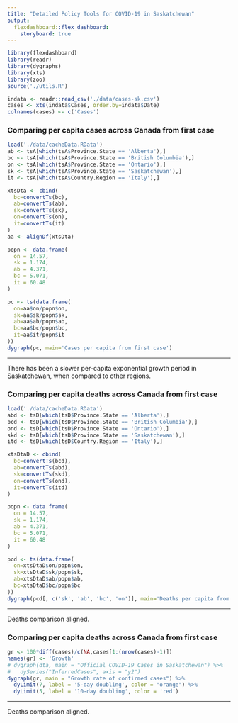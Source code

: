 ```yaml
---
title: "Detailed Policy Tools for COVID-19 in Saskatchewan"
output: 
  flexdashboard::flex_dashboard:
    storyboard: true
---
```


```r
library(flexdashboard)
library(readr)
library(dygraphs)
library(xts)
library(zoo)
source('./utils.R')

indata <- readr::read_csv('./data/cases-sk.csv')
cases <- xts(indata$Cases, order.by=indata$Date)
colnames(cases) <- c('Cases')
```

### Comparing per capita cases across Canada from first case

```r
load('./data/cacheData.RData')
ab <- tsA[which(tsA$Province.State == 'Alberta'),]
bc <- tsA[which(tsA$Province.State == 'British Columbia'),]
on <- tsA[which(tsA$Province.State == 'Ontario'),]
sk <- tsA[which(tsA$Province.State == 'Saskatchewan'),]
it <- tsA[which(tsA$Country.Region == 'Italy'),]

xtsDta <- cbind(
  bc=convertTs(bc),
  ab=convertTs(ab),
  sk=convertTs(sk),
  on=convertTs(on),
  it=convertTs(it)
)
aa <- alignDf(xtsDta)

popn <- data.frame(
  on = 14.57,
  sk = 1.174,
  ab = 4.371,
  bc = 5.071,
  it = 60.48
)

pc <- ts(data.frame(
  on=aa$on/popn$on,
  sk=aa$sk/popn$sk,
  ab=aa$ab/popn$ab,
  bc=aa$bc/popn$bc,
  it=aa$it/popn$it
))
dygraph(pc, main='Cases per capita from first case')
```

*** 

There has been a slower per-capita exponential growth period in Saskatchewan, when compared to other regions.

### Comparing per capita deaths across Canada from first case {data-commentary-width=400}

```r
load('./data/cacheData.RData')
abd <- tsD[which(tsD$Province.State == 'Alberta'),]
bcd <- tsD[which(tsD$Province.State == 'British Columbia'),]
ond <- tsD[which(tsD$Province.State == 'Ontario'),]
skd <- tsD[which(tsD$Province.State == 'Saskatchewan'),]
itd <- tsD[which(tsD$Country.Region == 'Italy'),]

xtsDtaD <- cbind(
  bc=convertTs(bcd),
  ab=convertTs(abd),
  sk=convertTs(skd),
  on=convertTs(ond),
  it=convertTs(itd)
)

popn <- data.frame(
  on = 14.57,
  sk = 1.174,
  ab = 4.371,
  bc = 5.071,
  it = 60.48
)

pcd <- ts(data.frame(
  on=xtsDtaD$on/popn$on,
  sk=xtsDtaD$sk/popn$sk,
  ab=xtsDtaD$ab/popn$ab,
  bc=xtsDtaD$bc/popn$bc
))
dygraph(pcd[, c('sk', 'ab', 'bc', 'on')], main='Deaths per capita from first case') 
```
*** 

Deaths comparison aligned.


### Comparing per capita deaths across Canada from first case {data-commentary-width=400}

```r
gr <- 100*diff(cases)/c(NA,cases[1:(nrow(cases)-1)])
names(gr) <- 'Growth'
# dygraph(dta, main = "Official COVID-19 Cases in Saskatchewan") %>%
#   dySeries("InferredCases", axis = "y2")
dygraph(gr, main = "Growth rate of confirmed cases") %>%
  dyLimit(7, label = '5-day doubling', color = "orange") %>%
  dyLimit(5, label = '10-day doubling', color = 'red')
```
*** 

Deaths comparison aligned.


<!-- ```{r} -->
<!-- itt <- data.frame(cases=xtsDta$it/popn$it, deaths=xtsDtaD$it/popn$it) -->
<!-- names(itt) <- c('cases', 'deaths') -->
<!-- dygraph(ts(itt), main='Cases and deaths per capita (Italy)') %>% -->
<!--   dySeries("deaths", axis = "y2") -->
<!-- ``` -->

<!-- ```{r} -->
<!-- itt <- data.frame(cases=xtsDta$on/popn$on, deaths=xtsDtaD$on/popn$on) -->
<!-- names(itt) <- c('cases', 'deaths') -->
<!-- dygraph(ts(itt), main='Cases and deaths per capita (Ontario)') %>% -->
<!--   dySeries("deaths", axis = "y2") -->
<!-- ``` -->


